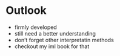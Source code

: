 # Outlook


- firmly developed
- still need a better understanding
- don't forget other interpretatin methods
- checkout my iml book for that
